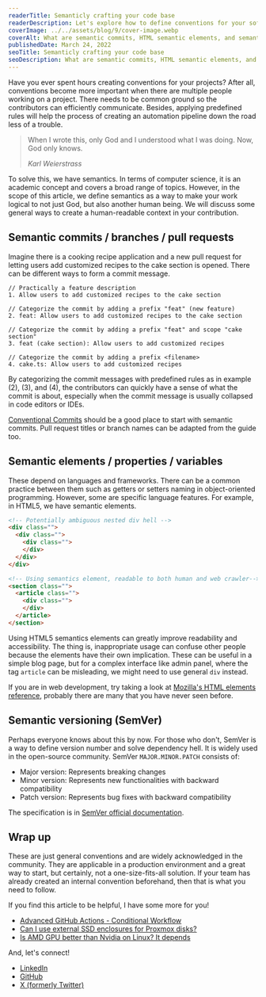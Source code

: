```yaml
---
readerTitle: Semanticly crafting your code base
readerDescription: Let's explore how to define conventions for your software project using a semantic approach.
coverImage: ../../assets/blog/9/cover-image.webp
coverAlt: What are semantic commits, HTML semantic elements, and semantic versioning? How to organize your software project with semantics?
publishedDate: March 24, 2022
seoTitle: Semanticly crafting your code base
seoDescription: What are semantic commits, HTML semantic elements, and semantic versioning? How to organize your software project with semantics?
---
```



Have you ever spent hours creating conventions for your projects? After all, conventions become more important when there are multiple people working on a project. There needs to be common ground so the contributors can efficiently communicate. Besides, applying predefined rules will help the process of creating an automation pipeline down the road less of a trouble.

> When I wrote this, only God and I understood what I was doing. Now, God only knows.
>
>  <cite>Karl Weierstrass</cite>

To solve this, we have semantics. In terms of computer science, it is an academic concept and covers a broad range of topics. However, in the scope of this article, we define semantics as a way to make your work logical to not just God, but also another human being. We will discuss some general ways to create a human-readable context in your contribution.

## Semantic commits / branches / pull requests

Imagine there is a cooking recipe application and a new pull request for letting users add customized recipes to the cake section is opened. There can be different ways to form a commit message.

``` showLineNumbers
// Practically a feature description
1. Allow users to add customized recipes to the cake section

// Categorize the commit by adding a prefix "feat" (new feature)
2. feat: Allow users to add customized recipes to the cake section

// Categorize the commit by adding a prefix "feat" and scope "cake section"
3. feat (cake section): Allow users to add customized recipes

// Categorize the commit by adding a prefix <filename>
4. cake.ts: Allow users to add customized recipes
```


<BlogImage imageMetadata={image1} alt='Conventional commit example.' />

By categorizing the commit messages with predefined rules as in example (2), (3), and (4), the contributors can quickly have a sense of what the commit is about, especially when the commit message is usually collapsed in code editors or IDEs.


[Conventional Commits](https://www.conventionalcommits.org/en/v1.0.0/) should be a good place to start with semantic commits. Pull request titles or branch names can be adapted from the guide too.

## Semantic elements / properties / variables

These depend on languages and frameworks. There can be a common practice between them such as getters or setters naming in object-oriented programming. However, some are specific language features. For example, in HTML5, we have semantic elements.

```html showLineNumbers
<!-- Potentially ambiguous nested div hell -->
<div class="">
  <div class="">
    <div class="">
    </div>
  </div>
</div>

<!-- Using semantics element, readable to both human and web crawler-->
<section class="">
  <article class="">
    <div class="">
    </div>
  </article>
</section>
```

Using HTML5 semantics elements can greatly improve readability and accessibility. The thing is, inappropriate usage can confuse other people because the elements have their own implication. These can be useful in a simple blog page, but for a complex interface like admin panel, where the tag `article` can be misleading, we might need to use general `div` instead.

If you are in web development, try taking a look at [Mozilla's HTML elements reference](https://developer.mozilla.org/en-US/docs/Web/HTML/Element), probably there are many that you have never seen before.

## Semantic versioning (SemVer)

Perhaps everyone knows about this by now. For those who don't, SemVer is a way to define version number and solve dependency hell. It is widely used in the open-source community. SemVer `MAJOR.MINOR.PATCH` consists of:

- Major version: Represents breaking changes
- Minor version: Represents new functionalities with backward compatibility
- Patch version: Represents bug fixes with backward compatibility

The specification is in [SemVer official documentation](https://semver.org/).

## Wrap up

These are just general conventions and are widely acknowledged in the community. They are applicable in a production environment and a great way to start, but certainly, not a one-size-fits-all solution. If your team has already created an internal convention beforehand, then that is what you need to follow.

If you find this article to be helpful, I have some more for you!

- [Advanced GitHub Actions - Conditional Workflow](/advanced-github-actions-conditional-workflow)
- [Can I use external SSD enclosures for Proxmox disks?](/can-i-use-external-ssd-enclosures-for-proxmox-disks)
- [Is AMD GPU better than Nvidia on Linux? It depends](/is-amd-gpu-better-than-nvidia-on-linux)

And, let's connect!

- [LinkedIn](https://www.linkedin.com/in/hunghvu/)
- [GitHub](https://github.com/hunghvu)
- [X (formerly Twitter)](https://x.com/hunghvu_dev)
